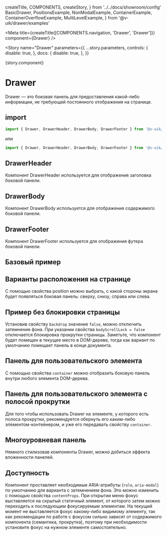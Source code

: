   createTitle,
  COMPONENTS,
  createStory,
} from '../../docs/showroom/config'
  BasicDrawer,
  PositionsExample,
  NonModalExample,
  ContainerExample,
  ContainerOverflowExample,
  MultiLevelExample,
} from '@v-uik/drawer/examples'


<Meta
  title={createTitle([COMPONENTS.navigation, 'Drawer', 'Drawer'])}
  component={Drawer}
/>

<Story
  name="Drawer"
  parameters={{
    ...story.parameters,
    controls: {
      disable: true,
    },
    docs: {
      disable: true,
    },
  }}
>
  {story.component}
</Story>

# Drawer

Drawer — это боковая панель для предоставления какой-либо информации, не требующей постоянного отображения на странице.

## import

```ts
import { Drawer, DrawerHeader, DrawerBody, DrawerFooter } from '@v-uik/base'
```

или

```ts
import { Drawer, DrawerHeader, DrawerBody, DrawerFooter } from '@v-uik/drawer'
```

## DrawerHeader

Компонент DrawerHeader используется для отображения заголовка боковой панели.

## DrawerBody

Компонент DrawerBody используется для отображения содержимого боковой панели.

## DrawerFooter

Компонент DrawerFooter используется для отображения футера боковой панели.

## Базовый пример

<Canvas withSource="none">
  <BasicDrawer />
</Canvas>

<Source language="tsx" code={RawBasicDrawer} />

## Варианты расположения на странице

С помощью свойства position можно выбрать, с какой стороны экрана будет появляться боковая панель: сверху, снизу, справа или слева.

<Canvas withSource="none">
  <PositionsExample />
</Canvas>

<Source language="tsx" code={RawPositionsExample} />

## Пример без блокировки страницы

Установив свойству `backdrop` значение `false`, можно отключить затемнение фона.
При указании свойства `bodyScrollLock = false` отключается блокировка прокрутки страницы.
Заметьте, что компонент будет помещен в текущее место в DOM-дереве,
тогда как вариант по умолчанию помещает панель в конце документа.

<Canvas withSource="none">
  <NonModalExample />
</Canvas>

<Source language="tsx" code={RawNonModalExample} />

## Панель для пользовательского элемента

С помощью свойства `container` можно отобразить боковую панель внутри любого элемента DOM-дерева.

<Canvas withSource="none">
  <ContainerExample />
</Canvas>

<Source language="tsx" code={RawContainerExample} />

## Панель для пользовательского элемента с полосой прокрутки

Для того чтобы использовать Drawer на элементе, у которого есть полоса прокрутки, рекомендуется обернуть его каким-либо
элементом-контейнером, и уже его передавать свойству `container`.

<Canvas withSource="none">
  <ContainerOverflowExample />
</Canvas>

<Source language="tsx" code={RawContainerOverflowExample} />

## Многоуровневая панель

Немного стилизовав компоненты Drawer, можно добиться эффекта вложенности панелей.

<Canvas withSource="none">
  <MultiLevelExample />
</Canvas>

<Source language="tsx" code={RawMultiLevelExample} />

## Доступность

Компонент проставляет необходимые ARIA-атрибуты (`role`, `aria-modal`) по умолчанию для варианта
с затемнением фона. Это можно изменить с помощью свойства `contentProps`.
При открытии меню фокус выставляется на скрытый статичный элемент, от которого затем
можно переходить к последующим фокусируемым элементам.
На текущий момент не выставляется фокус какому-либо видимому элементу, так как рекомендации
по работе с фокусом сильно зависят от содержимого компонента (семантика, прокрутка), поэтому при
необходимости установите фокус на нужном элементе самостоятельно.

